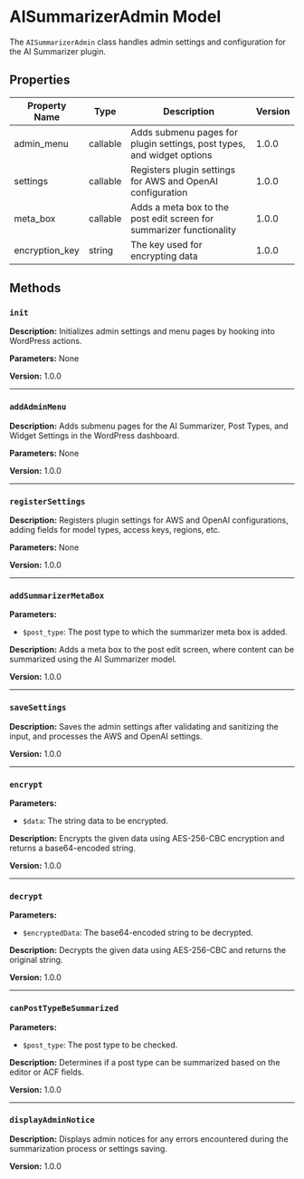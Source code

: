 # AISummarizerAdmin Model

The `AISummarizerAdmin` class handles admin settings and configuration for the AI Summarizer plugin.

## Properties

| Property Name  | Type     | Description                                                            | Version |
| -------------- | -------- | ---------------------------------------------------------------------- | ------- |
| admin_menu     | callable | Adds submenu pages for plugin settings, post types, and widget options | 1.0.0   |
| settings       | callable | Registers plugin settings for AWS and OpenAI configuration             | 1.0.0   |
| meta_box       | callable | Adds a meta box to the post edit screen for summarizer functionality   | 1.0.0   |
| encryption_key | string   | The key used for encrypting data                                       | 1.0.0   |

## Methods

### `init`

**Description:** Initializes admin settings and menu pages by hooking into WordPress actions.

**Parameters:** None

**Version:** 1.0.0

---

### `addAdminMenu`

**Description:** Adds submenu pages for the AI Summarizer, Post Types, and Widget Settings in the WordPress dashboard.

**Parameters:** None

**Version:** 1.0.0

---

### `registerSettings`

**Description:** Registers plugin settings for AWS and OpenAI configurations, adding fields for model types, access keys, regions, etc.

**Parameters:** None

**Version:** 1.0.0

---

### `addSummarizerMetaBox`

**Parameters:**

-   `$post_type`: The post type to which the summarizer meta box is added.

**Description:** Adds a meta box to the post edit screen, where content can be summarized using the AI Summarizer model.

**Version:** 1.0.0

---

### `saveSettings`

**Description:** Saves the admin settings after validating and sanitizing the input, and processes the AWS and OpenAI settings.

**Version:** 1.0.0

---

### `encrypt`

**Parameters:**

-   `$data`: The string data to be encrypted.

**Description:** Encrypts the given data using AES-256-CBC encryption and returns a base64-encoded string.

**Version:** 1.0.0

---

### `decrypt`

**Parameters:**

-   `$encryptedData`: The base64-encoded string to be decrypted.

**Description:** Decrypts the given data using AES-256-CBC and returns the original string.

**Version:** 1.0.0

---

### `canPostTypeBeSummarized`

**Parameters:**

-   `$post_type`: The post type to be checked.

**Description:** Determines if a post type can be summarized based on the editor or ACF fields.

**Version:** 1.0.0

---

### `displayAdminNotice`

**Description:** Displays admin notices for any errors encountered during the summarization process or settings saving.

**Version:** 1.0.0
